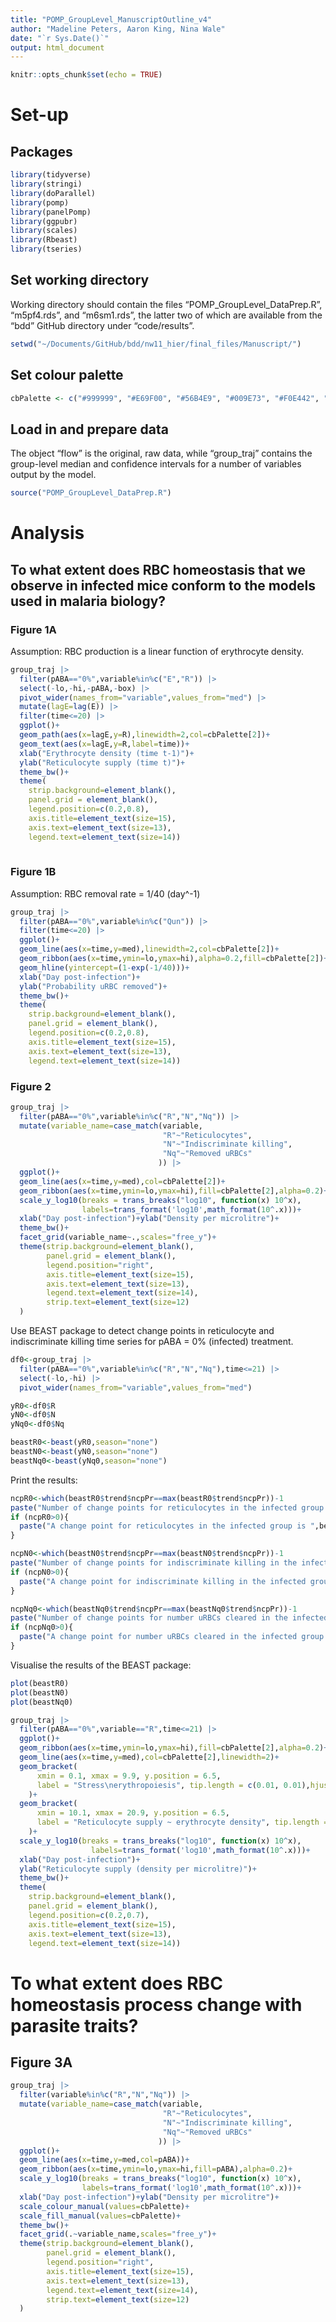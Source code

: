 ```yaml
---
title: "POMP_GroupLevel_ManuscriptOutline_v4"
author: "Madeline Peters, Aaron King, Nina Wale"
date: "`r Sys.Date()`"
output: html_document
---
```


```r
knitr::opts_chunk$set(echo = TRUE)
```

# Set-up

## Packages
```r
library(tidyverse)
library(stringi)
library(doParallel)
library(pomp)
library(panelPomp)
library(ggpubr)
library(scales)
library(Rbeast)
library(tseries)
```

## Set working directory
Working directory should contain the files "POMP_GroupLevel_DataPrep.R", "m5pf4.rds", and "m6sm1.rds", the latter two of which are available from the "bdd" GitHub directory under "code/results".
```r
setwd("~/Documents/GitHub/bdd/nw11_hier/final_files/Manuscript/")
```

## Set colour palette
```r
cbPalette <- c("#999999", "#E69F00", "#56B4E9", "#009E73", "#F0E442", "#0072B2", "#D55E00", "#CC79A7")
```

## Load in and prepare data
The object "flow" is the original, raw data, while "group_traj" contains the group-level median and confidence intervals for a number of variables output by the model.
```r
source("POMP_GroupLevel_DataPrep.R")
```

# Analysis

## To what extent does RBC homeostasis that we observe in infected mice conform to the models used in malaria biology?

### Figure 1A
Assumption: RBC production is a linear function of erythrocyte density.
```r
group_traj |>
  filter(pABA=="0%",variable%in%c("E","R")) |>
  select(-lo,-hi,-pABA,-box) |>
  pivot_wider(names_from="variable",values_from="med") |>
  mutate(lagE=lag(E)) |>
  filter(time<=20) |>
  ggplot()+
  geom_path(aes(x=lagE,y=R),linewidth=2,col=cbPalette[2])+
  geom_text(aes(x=lagE,y=R,label=time))+
  xlab("Erythrocyte density (time t-1)")+
  ylab("Reticulocyte supply (time t)")+
  theme_bw()+
  theme(
    strip.background=element_blank(),
    panel.grid = element_blank(),
    legend.position=c(0.2,0.8),
    axis.title=element_text(size=15),
    axis.text=element_text(size=13),
    legend.text=element_text(size=14))
  
```

### Figure 1B
Assumption: RBC removal rate = 1/40 (day^-1)
```r
group_traj |>
  filter(pABA=="0%",variable%in%c("Qun")) |>
  filter(time<=20) |>
  ggplot()+
  geom_line(aes(x=time,y=med),linewidth=2,col=cbPalette[2])+
  geom_ribbon(aes(x=time,ymin=lo,ymax=hi),alpha=0.2,fill=cbPalette[2])+
  geom_hline(yintercept=(1-exp(-1/40)))+
  xlab("Day post-infection")+
  ylab("Probability uRBC removed")+
  theme_bw()+
  theme(
    strip.background=element_blank(),
    panel.grid = element_blank(),
    legend.position=c(0.2,0.8),
    axis.title=element_text(size=15),
    axis.text=element_text(size=13),
    legend.text=element_text(size=14))
```
### Figure 2

```r
group_traj |>
  filter(pABA=="0%",variable%in%c("R","N","Nq")) |>
  mutate(variable_name=case_match(variable,
                                  "R"~"Reticulocytes",
                                  "N"~"Indiscriminate killing",
                                  "Nq"~"Removed uRBCs"
                                 )) |>
  ggplot()+
  geom_line(aes(x=time,y=med),col=cbPalette[2])+
  geom_ribbon(aes(x=time,ymin=lo,ymax=hi),fill=cbPalette[2],alpha=0.2)+
  scale_y_log10(breaks = trans_breaks("log10", function(x) 10^x), 
                labels=trans_format('log10',math_format(10^.x)))+ 
  xlab("Day post-infection")+ylab("Density per microlitre")+
  theme_bw()+
  facet_grid(variable_name~.,scales="free_y")+
  theme(strip.background=element_blank(),
        panel.grid = element_blank(),
        legend.position="right",
        axis.title=element_text(size=15),
        axis.text=element_text(size=13),
        legend.text=element_text(size=14),
        strip.text=element_text(size=12)
  )


```

Use BEAST package to detect change points in reticulocyte and indiscriminate killing time series for pABA = 0% (infected) treatment.
```r
df0<-group_traj |>
  filter(pABA=="0%",variable%in%c("R","N","Nq"),time<=21) |>
  select(-lo,-hi) |>
  pivot_wider(names_from="variable",values_from="med")

yR0<-df0$R
yN0<-df0$N
yNq0<-df0$Nq

beastR0<-beast(yR0,season="none")
beastN0<-beast(yN0,season="none")
beastNq0<-beast(yNq0,season="none")
```

Print the results:
```r
ncpR0<-which(beastR0$trend$ncpPr==max(beastR0$trend$ncpPr))-1
paste("Number of change points for reticulocytes in the infected group is ",ncpR0,sep="")
if (ncpR0>0){
  paste("A change point for reticulocytes in the infected group is ",beastR0$trend$cp[1:ncpR0]," or day ",beastR0$trend$cp[1:ncpR0]-1,sep="")
}

ncpN0<-which(beastN0$trend$ncpPr==max(beastN0$trend$ncpPr))-1
paste("Number of change points for indiscriminate killing in the infected group is ",ncpN0,sep="")
if (ncpN0>0){
  paste("A change point for indiscriminate killing in the infected group is ",beastN0$trend$cp[1:ncpN0]," or day ",beastN0$trend$cp[1:ncpN0]-1,sep="")
}

ncpNq0<-which(beastNq0$trend$ncpPr==max(beastNq0$trend$ncpPr))-1
paste("Number of change points for number uRBCs cleared in the infected group is ",ncpNq0,sep="")
if (ncpNq0>0){
  paste("A change point for number uRBCs cleared in the infected group is ",beastNq0$trend$cp[1:ncpNq0]," or day ",beastNq0$trend$cp[1:ncpNq0]-1,sep="")
}
```

Visualise the results of the BEAST package:
```r
plot(beastR0)
plot(beastN0)
plot(beastNq0)
```

```r
group_traj |>
  filter(pABA=="0%",variable=="R",time<=21) |>
  ggplot()+
  geom_ribbon(aes(x=time,ymin=lo,ymax=hi),fill=cbPalette[2],alpha=0.2)+
  geom_line(aes(x=time,y=med),col=cbPalette[2],linewidth=2)+
  geom_bracket(
      xmin = 0.1, xmax = 9.9, y.position = 6.5,
      label = "Stress\nerythropoiesis", tip.length = c(0.01, 0.01),hjust=0.5
    )+
  geom_bracket(
      xmin = 10.1, xmax = 20.9, y.position = 6.5,
      label = "Reticulocyte supply ~ erythrocyte density", tip.length = c(0.01, 0.01),hjust=0.5
    )+
  scale_y_log10(breaks = trans_breaks("log10", function(x) 10^x), 
                  labels=trans_format('log10',math_format(10^.x)))+ 
  xlab("Day post-infection")+
  ylab("Reticulocyte supply (density per microlitre)")+
  theme_bw()+
  theme(
    strip.background=element_blank(),
    panel.grid = element_blank(),
    legend.position=c(0.2,0.7),
    axis.title=element_text(size=15),
    axis.text=element_text(size=13),
    legend.text=element_text(size=14))
```


# To what extent does RBC homeostasis process change with parasite traits?

## Figure 3A
```r
group_traj |>
  filter(variable%in%c("R","N","Nq")) |>
  mutate(variable_name=case_match(variable,
                                  "R"~"Reticulocytes",
                                  "N"~"Indiscriminate killing",
                                  "Nq"~"Removed uRBCs"
                                 )) |>
  ggplot()+
  geom_line(aes(x=time,y=med,col=pABA))+
  geom_ribbon(aes(x=time,ymin=lo,ymax=hi,fill=pABA),alpha=0.2)+
  scale_y_log10(breaks = trans_breaks("log10", function(x) 10^x), 
                labels=trans_format('log10',math_format(10^.x)))+ 
  xlab("Day post-infection")+ylab("Density per microlitre")+
  scale_colour_manual(values=cbPalette)+
  scale_fill_manual(values=cbPalette)+
  theme_bw()+
  facet_grid(.~variable_name,scales="free_y")+
  theme(strip.background=element_blank(),
        panel.grid = element_blank(),
        legend.position="right",
        axis.title=element_text(size=15),
        axis.text=element_text(size=13),
        legend.text=element_text(size=14),
        strip.text=element_text(size=12)
  )

```


